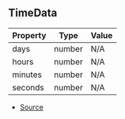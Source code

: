 ## TimeData

| Property | Type | Value |
| ----------- | ----------- | ----------- |
| days | number | N/A |
| hours | number | N/A |
| minutes | number | N/A |
| seconds | number | N/A |


- [Source](https://github.com/Androz2091/discord-player/blob/62d0fce/packages/discord-player/src/types/types.ts#L106)